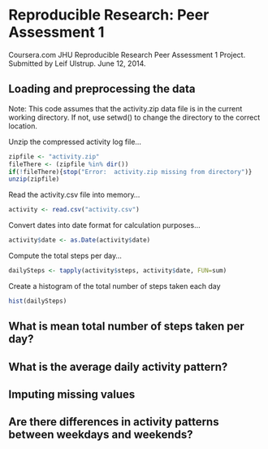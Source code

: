 # Reproducible Research: Peer Assessment 1
Coursera.com JHU Reproducible Research Peer Assessment 1 Project.
Submitted by Leif Ulstrup.  June 12, 2014.


## Loading and preprocessing the data
Note: This code assumes that the activity.zip data file is in the current working directory.  If not, use setwd() to change the directory to the correct location.

Unzip the compressed activity log file...
```r
zipfile <- "activity.zip"
fileThere <- (zipfile %in% dir())
if(!fileThere){stop("Error:  activity.zip missing from directory")}
unzip(zipfile)
```

Read the activity.csv file into memory...
```r
activity <- read.csv("activity.csv")
```

Convert dates into date format for calculation purposes...
```r
activity$date <- as.Date(activity$date)
```

Compute the total steps per day...
```r
dailySteps <- tapply(activity$steps, activity$date, FUN=sum)
```

Create a histogram of the total number of steps taken each day

```r
hist(dailySteps)
```

## What is mean total number of steps taken per day?



## What is the average daily activity pattern?



## Imputing missing values



## Are there differences in activity patterns between weekdays and weekends?
